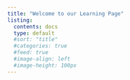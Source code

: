 ```yaml
---
title: "Welcome to our Learning Page"
listing: 
  contents: docs
  type: default
  #sort: "title" 
  #categories: true
  #feed: true
  #image-align: left
  #image-height: 100px
---
```

